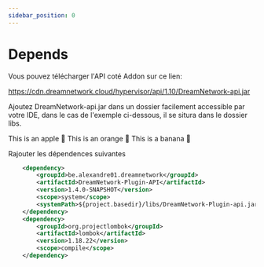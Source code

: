 ```yaml
---
sidebar_position: 0
---
```

# Depends

Vous pouvez télécharger l'API coté Addon sur ce lien:

https://cdn.dreamnetwork.cloud/hypervisor/api/1.10/DreamNetwork-api.jar



Ajoutez DreamNetwork-api.jar dans un dossier facilement accessible par votre IDE, dans le cas de l'exemple ci-dessous, il se situra dans le dossier libs.


<Tabs>
    <TabItem value="apple" label="Apple" default>
        This is an apple 🍎
    </TabItem>
    <TabItem value="orange" label="Orange">
        This is an orange 🍊
    </TabItem>
    <TabItem value="banana" label="Banana">
        This is a banana 🍌
    </TabItem>
</Tabs>

Rajouter les dépendences suivantes

```xml
    <dependency>
        <groupId>be.alexandre01.dreamnetwork</groupId>
        <artifactId>DreamNetwork-Plugin-API</artifactId>
        <version>1.4.0-SNAPSHOT</version>
        <scope>system</scope>
        <systemPath>${project.basedir}/libs/DreamNetwork-Plugin-api.jar</systemPath>
    </dependency>
    <dependency>
        <groupId>org.projectlombok</groupId>
        <artifactId>lombok</artifactId>
        <version>1.18.22</version>
        <scope>compile</scope>
    </dependency>
```





